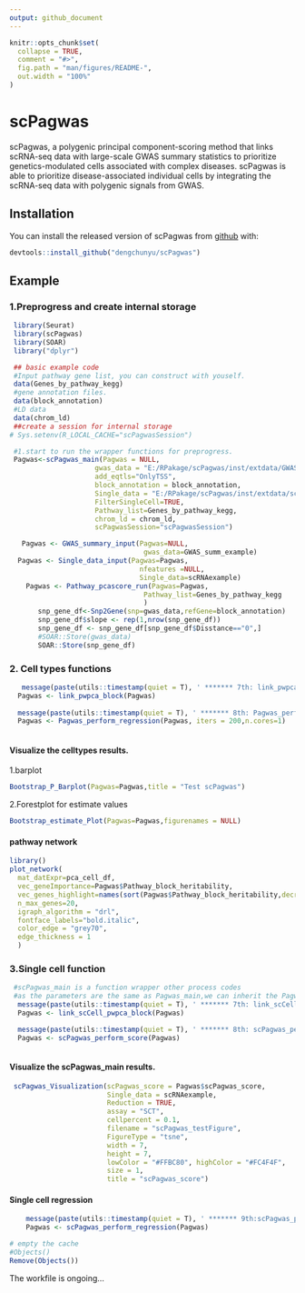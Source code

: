 ```yaml
---
output: github_document
---
```


<!-- README.md is generated from README.Rmd. Please edit that file -->

```r
knitr::opts_chunk$set(
  collapse = TRUE,
  comment = "#>",
  fig.path = "man/figures/README-",
  out.width = "100%"
)
```

# scPagwas

<!-- badges: start -->
<!-- badges: end -->

scPagwas, a polygenic principal component-scoring method that links scRNA-seq data with large-scale GWAS summary statistics to prioritize genetics-modulated cells associated with complex diseases.
scPagwas is able to prioritize disease-associated individual cells by integrating the scRNA-seq data with polygenic signals from GWAS.

## Installation

You can install the released version of scPagwas from [github](https://github.com/dengchunyu/scPagwas) with:

``` r
devtools::install_github("dengchunyu/scPagwas")

```

## Example 

### 1.Preprogress and create internal storage

```r
 
 library(Seurat)
 library(scPagwas)
 library(SOAR)
 library("dplyr")

 ## basic example code
 #Input pathway gene list, you can construct with youself.
 data(Genes_by_pathway_kegg)
 #gene annotation files.
 data(block_annotation)
 #LD data
 data(chrom_ld)
 ##create a session for internal storage
# Sys.setenv(R_LOCAL_CACHE="scPagwasSession")

 #1.start to run the wrapper functions for preprogress.
 Pagwas<-scPagwas_main(Pagwas = NULL,
                     gwas_data = "E:/RPakage/scPagwas/inst/extdata/GWAS_summ_example.txt",
                     add_eqtls="OnlyTSS",
                     block_annotation = block_annotation,
                     Single_data = "E:/RPakage/scPagwas/inst/extdata/scRNAexample.rds",
                     FilterSingleCell=TRUE,
                     Pathway_list=Genes_by_pathway_kegg,
                     chrom_ld = chrom_ld,
                     scPagwasSession="scPagwasSession")

   Pagwas <- GWAS_summary_input(Pagwas=NULL,
                                 gwas_data=GWAS_summ_example)
  Pagwas <- Single_data_input(Pagwas=Pagwas,
                                nfeatures =NULL,
                                Single_data=scRNAexample)
    Pagwas <- Pathway_pcascore_run(Pagwas=Pagwas,
                                 Pathway_list=Genes_by_pathway_kegg
                                 )
       snp_gene_df<-Snp2Gene(snp=gwas_data,refGene=block_annotation)
       snp_gene_df$slope <- rep(1,nrow(snp_gene_df))
       snp_gene_df <- snp_gene_df[snp_gene_df$Disstance=="0",]
       #SOAR::Store(gwas_data)
       SOAR::Store(snp_gene_df)


```
 
### 2. Cell types functions  
 
```r
 
   message(paste(utils::timestamp(quiet = T), ' ******* 7th: link_pwpca_block function start!! ********',sep = ''))
  Pagwas <- link_pwpca_block(Pagwas)
  
  message(paste(utils::timestamp(quiet = T), ' ******* 8th: Pagwas_perform_regression function start!! ********',sep = ''))
  Pagwas <- Pagwas_perform_regression(Pagwas, iters = 200,n.cores=1)
  
``` 
#### Visualize the celltypes results.

 1.barplot
```r
Bootstrap_P_Barplot(Pagwas=Pagwas,title = "Test scPagwas")
```

 2.Forestplot for estimate values
```r

Bootstrap_estimate_Plot(Pagwas=Pagwas,figurenames = NULL)

```

#### pathway network

```r
library()
plot_network(
  mat_datExpr=pca_cell_df,
  vec_geneImportance=Pagwas$Pathway_block_heritability,
  vec_genes_highlight=names(sort(Pagwas$Pathway_block_heritability,decreasing = T)[1:5]),
  n_max_genes=20,
  igraph_algorithm = "drl",
  fontface_labels="bold.italic",
  color_edge = "grey70",
  edge_thickness = 1
  )

```

### 3.Single cell function 
```r
 #scPagwas_main is a function wrapper other process codes
 #as the parameters are the same as Pagwas_main,we can inherit the Pagwas reuslt for save time.
  message(paste(utils::timestamp(quiet = T), ' ******* 7th: link_scCell_pwpca_block function start!! ********',sep = ''))
  Pagwas <- link_scCell_pwpca_block(Pagwas)

  message(paste(utils::timestamp(quiet = T), ' ******* 8th: scPagwas_perform_score function start!! ********',sep = ''))
  Pagwas <- scPagwas_perform_score(Pagwas)
  
```


#### Visualize the scPagwas_main results.
```r
 scPagwas_Visualization(scPagwas_score = Pagwas$scPagwas_score,
                        Single_data = scRNAexample,
                        Reduction = TRUE,
                        assay = "SCT",
                        cellpercent = 0.1,
                        filename = "scPagwas_testFigure",
                        FigureType = "tsne",
                        width = 7,
                        height = 7,
                        lowColor = "#FFBC80", highColor = "#FC4F4F",
                        size = 1,
                        title = "scPagwas_score")

```
#### Single cell regression

```r
    message(paste(utils::timestamp(quiet = T), ' ******* 9th:scPagwas_perform_regression function start!! ********',sep = ''))
    Pagwas <- scPagwas_perform_regression(Pagwas)

```


```r
# empty the cache
#Objects()
Remove(Objects())

```
The workfile is ongoing...
